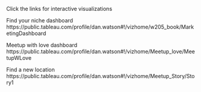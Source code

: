Click the links for interactive visualizations

Find your niche dashboard
https://public.tableau.com/profile/dan.watson#!/vizhome/w205_book/MarketingDashboard

Meetup with love dashboard
https://public.tableau.com/profile/dan.watson#!/vizhome/Meetup_love/MeetupWLove

Find a new location
https://public.tableau.com/profile/dan.watson#!/vizhome/Meetup_Story/Story1
